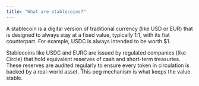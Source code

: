 ```yaml
---
title: "What are stablecoins?"
---
```


A stablecoin is a digital version of traditional currency (like USD or EUR) that is designed to always stay at a fixed value, typically 1:1, with its fiat counterpart. For example, USDC is always intended to be worth \$1.

Stablecoins like USDC and EURC are issued by regulated companies (like Circle) that hold equivalent reserves of cash and short-term treasuries. These reserves are audited regularly to ensure every token in circulation is backed by a real-world asset. This peg mechanism is what keeps the value stable.